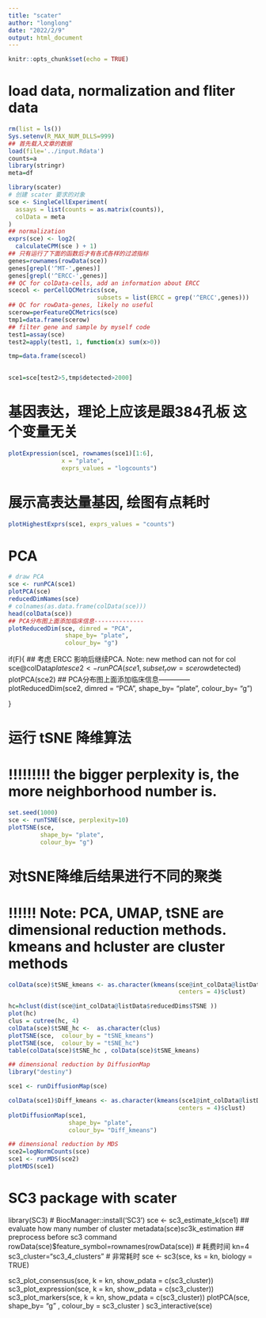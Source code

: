 ---
title: "scater"
author: "longlong"
date: "2022/2/9"
output: html_document
---

```{r setup, include=FALSE}
knitr::opts_chunk$set(echo = TRUE)
```

# load data, normalization and fliter data
```{r}
rm(list = ls()) 
Sys.setenv(R_MAX_NUM_DLLS=999)
## 首先载入文章的数据
load(file='../input.Rdata')
counts=a
library(stringr) 
meta=df

library(scater)
# 创建 scater 要求的对象
sce <- SingleCellExperiment(
  assays = list(counts = as.matrix(counts)), 
  colData = meta
)
## normalization
exprs(sce) <- log2(
  calculateCPM(sce ) + 1)
## 只有运行了下面的函数后才有各式各样的过滤指标
genes=rownames(rowData(sce))
genes[grepl('^MT-',genes)]
genes[grepl('^ERCC-',genes)]
## QC for colData-cells, add an information about ERCC
scecol <- perCellQCMetrics(sce, 
                         subsets = list(ERCC = grep('^ERCC',genes)))
## QC for rowData-genes, likely no useful
scerow=perFeatureQCMetrics(sce)
tmp1=data.frame(scerow)
## filter gene and sample by myself code
test1=assay(sce)
test2=apply(test1, 1, function(x) sum(x>0))

tmp=data.frame(scecol)

      
sce1=sce[test2>5,tmp$detected>2000]
```


# 基因表达，理论上应该是跟384孔板 这个变量无关
```{r}
plotExpression(sce1, rownames(sce1)[1:6],
               x = "plate", 
               exprs_values = "logcounts") 
```
# 展示高表达量基因, 绘图有点耗时
```{r}
plotHighestExprs(sce1, exprs_values = "counts")
```


# PCA
```{r}
# draw PCA
sce <- runPCA(sce1)
plotPCA(sce)
reducedDimNames(sce)
# colnames(as.data.frame(colData(sce)))
head(colData(sce))
## PCA分布图上面添加临床信息--------------
plotReducedDim(sce, dimred = "PCA", 
                shape_by= "plate", 
                colour_by= "g")
```

if(F){
## 考虑 ERCC 影响后继续PCA. Note: new method can not for col
sce@colData$plate
sce2 <- runPCA(sce1, 
                     subset_row = scerow$detected)
plotPCA(sce2)
## PCA分布图上面添加临床信息--------------
plotReducedDim(sce2, dimred = "PCA", 
               shape_by= "plate", 
               colour_by= "g")

}

# 运行 tSNE 降维算法
# !!!!!!!!! the bigger perplexity is, the more neighborhood number is. 
```{r}
set.seed(1000)
sce <- runTSNE(sce, perplexity=10)
plotTSNE(sce, 
         shape_by= "plate", 
         colour_by= "g")

```

# 对tSNE降维后结果进行不同的聚类
# !!!!!! Note: PCA, UMAP, tSNE are dimensional reduction methods. kmeans and hcluster are cluster methods
```{r}
colData(sce)$tSNE_kmeans <- as.character(kmeans(sce@int_colData@listData$reducedDims$TSNE,
                                                centers = 4)$clust)

hc=hclust(dist(sce@int_colData@listData$reducedDims$TSNE ))
plot(hc)
clus = cutree(hc, 4) 
colData(sce)$tSNE_hc <-  as.character(clus)
plotTSNE(sce,  colour_by = "tSNE_kmeans")
plotTSNE(sce,  colour_by = "tSNE_hc")
table(colData(sce)$tSNE_hc , colData(sce)$tSNE_kmeans)

## dimensional reduction by DiffusionMap
library("destiny")

sce1 <- runDiffusionMap(sce)

colData(sce1)$Diff_kmeans <- as.character(kmeans(sce1@int_colData@listData$reducedDims$DiffusionMap,
                                                centers = 4)$clust)
plotDiffusionMap(sce1,  
                 shape_by= "plate", 
                 colour_by= "Diff_kmeans")

## dimensional reduction by MDS
sce2=logNormCounts(sce)
sce1 <- runMDS(sce2)
plotMDS(sce1)
```


# SC3 package with scater
library(SC3) # BiocManager::install('SC3')
sce <- sc3_estimate_k(sce1)
## evaluate how many number of cluster
metadata(sce)$sc3$k_estimation
## preprocess before sc3 command
rowData(sce)$feature_symbol=rownames(rowData(sce))
# 耗费时间
kn=4
sc3_cluster="sc3_4_clusters"
# 非常耗时
sce <- sc3(sce, ks = kn, biology = TRUE)

sc3_plot_consensus(sce, k = kn, show_pdata = c(sc3_cluster))
sc3_plot_expression(sce, k = kn, show_pdata =  c(sc3_cluster))
sc3_plot_markers(sce, k = kn, show_pdata =  c(sc3_cluster))
plotPCA(sce, shape_by= "g" , colour_by =  sc3_cluster )
sc3_interactive(sce)






